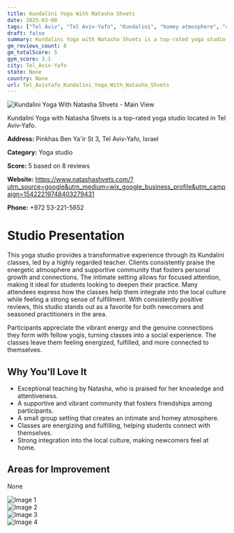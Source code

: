 ```yaml
---
title: Kundalini Yoga With Natasha Shvets
date: 2025-03-08
tags: ["Tel Aviv", "Tel Aviv-Yafo", "Kundalini", "homey atmosphere", "community-focused", "Tel Aviv-Yafo"]  
draft: false
summary: Kundalini Yoga with Natasha Shvets is a top-rated yoga studio located in Tel Aviv-Yafo.
gm_reviews_count: 8
gm_totalScore: 5
gym_score: 3.1
city: Tel_Aviv-Yafo
state: None
country: None
url: Tel_AvivYafo_Kundalini_Yoga_With_Natasha_Shvets
---
```


<div className="aspect-[16/9] relative my-8">
  <img 
    src="https://lh5.googleusercontent.com/p/AF1QipMUHsR9znl6Rd5NbT5unDR1deQJLNqcD0AnK9lB=w1920-h1080-k-no"
    alt="Kundalini Yoga With Natasha Shvets - Main View"
    className="object-cover absolute inset-0 w-full h-full rounded-lg"
  />
</div>

Kundalini Yoga with Natasha Shvets is a top-rated yoga studio located in Tel Aviv-Yafo.

**Address:** Pinkhas Ben Ya'ir St 3, Tel Aviv-Yafo, Israel

**Category:** Yoga studio

**Score:** 5 based on 8 reviews

**Website:** https://www.natashashvets.com/?utm_source=google&utm_medium=wix_google_business_profile&utm_campaign=15422219748403279431

**Phone:** +972 53-221-5652

# Studio Presentation

This yoga studio provides a transformative experience through its Kundalini classes, led by a highly regarded teacher. Clients consistently praise the energetic atmosphere and supportive community that fosters personal growth and connections. The intimate setting allows for focused attention, making it ideal for students looking to deepen their practice. Many attendees express how the classes help them integrate into the local culture while feeling a strong sense of fulfillment. With consistently positive reviews, this studio stands out as a favorite for both newcomers and seasoned practitioners in the area.

Participants appreciate the vibrant energy and the genuine connections they form with fellow yogis, turning classes into a social experience. The classes leave them feeling energized, fulfilled, and more connected to themselves.

## Why You'll Love It

- Exceptional teaching by Natasha, who is praised for her knowledge and attentiveness.
- A supportive and vibrant community that fosters friendships among participants.
- A small group setting that creates an intimate and homey atmosphere.
- Classes are energizing and fulfilling, helping students connect with themselves.
- Strong integration into the local culture, making newcomers feel at home.

## Areas for Improvement

None

<div className="grid grid-cols-1 xl:grid-cols-2 gap-4 my-8">
<div className="aspect-[4/3] relative"><img src="https://lh3.googleusercontent.com/p/AF1QipN1Y2DGooYTqyI73FB9kXLhCtjJhiIjsxIuyeL7=w1920-h1080-k-no" alt="Image 1" className="object-cover absolute inset-0 w-full h-full rounded-lg" /></div>
<div className="aspect-[4/3] relative"><img src="https://lh5.googleusercontent.com/p/AF1QipNW801qryL2uX21Shq-QcKc98DTa14n2vxUctBS=w1920-h1080-k-no" alt="Image 2" className="object-cover absolute inset-0 w-full h-full rounded-lg" /></div>
<div className="aspect-[4/3] relative"><img src="https://lh5.googleusercontent.com/p/AF1QipMFHH8_IHr0VQ14QAPVvCjwC6peM3eA-jwWr_EJ=w1920-h1080-k-no" alt="Image 3" className="object-cover absolute inset-0 w-full h-full rounded-lg" /></div>
<div className="aspect-[4/3] relative"><img src="https://lh5.googleusercontent.com/p/AF1QipNibtHAh4fc2BjLRbSsM0WsA4KbAzOTSKjcUJKV=w1920-h1080-k-no" alt="Image 4" className="object-cover absolute inset-0 w-full h-full rounded-lg" /></div>
</div>